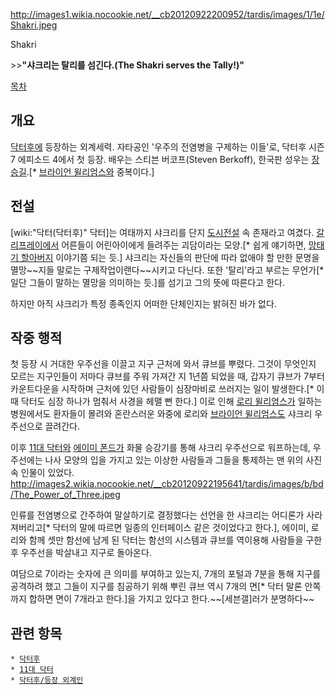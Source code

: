 http://images1.wikia.nocookie.net/__cb20120922200952/tardis/images/1/1e/Shakri.jpeg

Shakri

>>'''"샤크리는 탈리를 섬긴다.(The Shakri serves the Tally!)"'''

[[목차]]

== 개요 ==
[[닥터후]]에 등장하는 외계세력. 자타공인 '우주의 전염병을 구제하는 이들'로, 닥터후 시즌 7 에피소드 4에서 첫 등장. 배우는 스티븐 버코프(Steven Berkoff), 한국판 성우는 [[장승길]].[* [[브라이언 윌리엄스]]와 중복이다.]

== 전설 ==
[wiki:"닥터(닥터후)" 닥터]는 여태까지 샤크리를 단지 [[도시전설]] 속 존재라고 여겼다. [[갈리프레이]]에서 어른들이 어린아이에게 들려주는 괴담이라는 모양.[* 쉽게 얘기하면, [[망태기 할아버지]] 이야기쯤 되는 듯.] 샤크리는 자신들의 판단에 따라 없애야 할 만한 문명을 멸망~~지들 말로는 구제작업이랜다~~시키고 다닌다. 또한 '탈리'라고 부르는 무언가[* 일단 그들이 말하는 멸망을 의미하는 듯.]를 섬기고 그의 뜻에 따른다고 한다.

하지만 아직 샤크리가 특정 종족인지 어떠한 단체인지는 밝혀진 바가 없다.

== 작중 행적 ==
첫 등장 시 거대한 우주선을 이끌고 지구 근처에 와서 큐브를 뿌렸다. 그것이 무엇인지 모르는 지구인들이 저마다 큐브를 주워 가져간 지 1년쯤 되었을 때, 갑자기 큐브가 7부터 카운트다운을 시작하며 근처에 있던 사람들이 심장마비로 쓰러지는 일이 발생한다.[* 이때 닥터도 심장 하나가 멈춰서 사경을 헤맬 뻔 한다.] 이로 인해 [[로리 윌리엄스]]가 일하는 병원에서도 환자들이 몰려와 혼란스러운 와중에 로리와 [[브라이언 윌리엄스]]도 샤크리 우주선으로 끌려간다.

이후 [[11대 닥터]]와 [[에이미 폰드]]가 화물 승강기를 통해 샤크리 우주선으로 워프하는데, 우주선에는 나사 모양의 입을 가지고 있는 이상한 사람들과 그들을 통제하는 맨 위의 사진 속 인물이 있었다.
http://images2.wikia.nocookie.net/__cb20120922195641/tardis/images/b/bd/The_Power_of_Three.jpeg

인류를 전염병으로 간주하여 말살하기로 결정했다는 선언을 한 샤크리는 어디론가 사라져버리고[* 닥터의 말에 따르면 일종의 인터페이스 같은 것이었다고 한다.], 에이미, 로리와 함께 셋만 함선에 남게 된 닥터는 함선의 시스템과 큐브를 역이용해 사람들을 구한 후 우주선을 박살내고 지구로 돌아온다.

여담으로 7이라는 숫자에 큰 의미를 부여하고 있는지, 7개의 포털과 7분을 통해 지구를 공격하려 했고 그들이 지구를 침공하기 위해 뿌린 큐브 역시 7개의 면[* 닥터 말론 안쪽까지 합하면 면이 7개라고 한다.]을 가지고 있다고 한다.~~[세븐갤]러가 분명하다~~

== 관련 항목 ==
 * [[닥터후]]
 * [[11대 닥터]]
 * [[닥터후/등장 외계인]]
